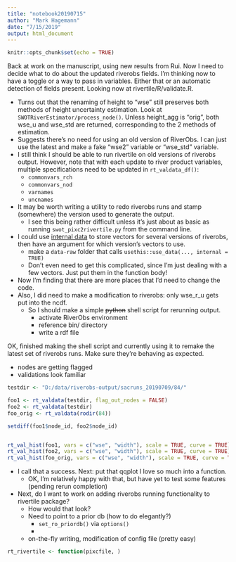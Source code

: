 ```yaml
---
title: "notebook20190715"
author: "Mark Hagemann"
date: "7/15/2019"
output: html_document
---
```


```r
knitr::opts_chunk$set(echo = TRUE)
```

Back at work on the manuscript, using new results from Rui. Now I need to decide what to do about the updated riverobs fields. I'm thinking now to have a toggle or a way to pass in variables. Either that or an automatic detection of fields present. Looking now at rivertile/R/validate.R. 

- Turns out that the renaming of height to "wse" still preserves both methods of height uncertainty estimation. Look at `SWOTRiverEstimator/process_node()`. Unless height_agg is "orig", both wse_u and wse_std are returned, corresponding to the 2 methods of estimation. 
- Suggests there's no need for using an old version of RiverObs. I can just use the latest and make a fake "wse2" variable or "wse_std" variable. 
- I still think I should be able to run rivertile on old versions of riverobs output. However, note that with each update to river product variables, multiple specifications need to be updated in `rt_valdata_df()`:
  - `commonvars_rch`
  - `commonvars_nod`
  - `varnames`
  - `uncnames`
  
- It may be worth writing a utility to redo riverobs runs and stamp (somewhere) the version used to generate the output. 
  - I see this being rather difficult unless it's just about as basic as running `swot_pixc2rivertile.py` from the command line. 
- I could use [internal data](https://r-pkgs.org/data.html#data-sysdata) to store vectors for several versions of riverobs, then have an argument for which version's vectors to use. 
  - make a `data-raw` folder that calls `usethis::use_data(..., internal = TRUE)`
  - Don't even need to get this complicated, since I'm just dealing with a few vectors. Just put them in the function body!
- Now I'm finding that there are more places that I'd need to change the code. 
- Also, I did need to make a modification to riverobs: only wse_r_u gets put into the ncdf. 
  - So I should make a simple ~~python~~ shell script for rerunning output. 
    - activate RiverObs environment
    - reference bin/ directory
    - write a rdf file


OK, finished making the shell script and currently using it to remake the latest set of riverobs runs. Make sure they're behaving as expected.

- nodes are getting flagged
- validations look familiar

```r
testdir <- "D:/data/riverobs-output/sacruns_20190709/84/"

foo1 <- rt_valdata(testdir, flag_out_nodes = FALSE)
foo2 <- rt_valdata(testdir)
foo_orig <- rt_valdata(rodir(84))

setdiff(foo1$node_id, foo2$node_id)


rt_val_hist(foo1, vars = c("wse", "width"), scale = TRUE, curve = TRUE)
rt_val_hist(foo2, vars = c("wse", "width"), scale = TRUE, curve = TRUE)
rt_val_hist(foo_orig, vars = c("wse", "width"), scale = TRUE, curve = TRUE)

```

  
- I call that a success. Next: put that qqplot I love so much into a function.
  - OK, I'm relatively happy with that, but have yet to test some features (pending rerun completion)
- Next, do I want to work on adding riverobs running functionality to rivertile package? 
  - How would that look? 
  - Need to point to a prior db (how to do elegantly?)
    - `set_ro_priordb()` via `options()`
    - 
  - on-the-fly writing, modification of config file (pretty easy)
  
```r
rt_rivertile <- function(pixcfile, )
```

